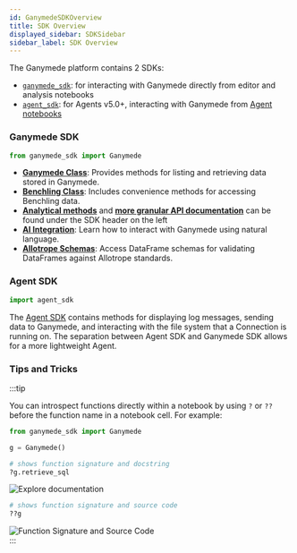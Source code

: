 ```yaml
---
id: GanymedeSDKOverview
title: SDK Overview
displayed_sidebar: SDKSidebar
sidebar_label: SDK Overview
---
```



The Ganymede platform contains 2 SDKs:

- [`ganymede_sdk`](#ganymede-sdk): for interacting with Ganymede directly from editor and analysis notebooks
- [`agent_sdk`](#agent-sdk): for Agents v5.0+, interacting with Ganymede from [Agent notebooks](../app/agents/Agent.mdx)

### Ganymede SDK

```python
from ganymede_sdk import Ganymede
```

- [**Ganymede Class**](./GanymedeClass.mdx): Provides methods for listing and retrieving data stored in Ganymede.
- [**Benchling Class**](./Benchling.mdx): Includes convenience methods for accessing Benchling data.
- [**Analytical methods**](./markdowns/fcs.md) and [**more granular API documentation**](./markdowns/benchling.benchling.md) can be found under the SDK header on the left
- [**AI Integration**](./AI): Learn how to interact with Ganymede using natural language.
- [**Allotrope Schemas**](./markdowns/allotrope_schema.md): Access DataFrame schemas for validating DataFrames against Allotrope standards.

### Agent SDK
```python
import agent_sdk
```

The [Agent SDK](./markdowns/AgentSDK.mdx) contains methods for displaying log messages, sending data to Ganymede, and interacting with the file system that a Connection is running on.  The separation between Agent SDK and Ganymede SDK allows for a more lightweight Agent.

### Tips and Tricks

:::tip

You can introspect functions directly within a notebook by using `?` or `??` before the function name in a notebook cell.  For example:

```python
from ganymede_sdk import Ganymede

g = Ganymede()

# shows function signature and docstring 
?g.retrieve_sql
```

<div style={{textAlign: 'center'}}>
  <img alt="Explore documentation" 
       src="https://ganymede-bio.mo.cloudinary.net/apiServer/Example_Function_Docstring20230712.png"
       />
</div>


```python
# shows function signature and source code
??g
```

<div style={{textAlign: 'center'}}>
  <img alt="Function Signature and Source Code" 
       src="https://ganymede-bio.mo.cloudinary.net/apiServer/ObjectSourceCode4_20240606.png"
       />
</div>
:::